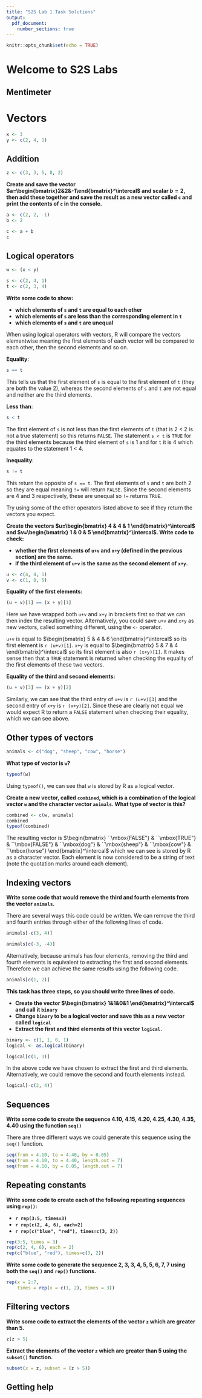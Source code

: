 ```yaml
---
title: "S2S Lab 1 Task Solutions"
output:
  pdf_document:
    number_sections: true
---
```


```r
knitr::opts_chunk$set(echo = TRUE)
```

# Welcome to S2S Labs

## Mentimeter

# Vectors

```r
x <- 3
y <- c(2, 4, 1)
```

## Addition

```r
z <- c(3, 3, 5, 8, 2)
```

**Create and save the vector $a=\begin{bmatrix}2&2&-1\end{bmatrix}^\intercal$ and scalar $b=2$, then add these together and save the result as a new vector called `c` and print the contents of `c` in the console.**

```r
a <- c(2, 2, -1)
b <- 2

c <- a + b
c
```

## Logical operators

```r
w <- (x < y)
```

```r
s <- c(2, 4, 1)
t <- c(2, 3, 4)
```

**Write some code to show:**

* **which elements of `s` and `t` are equal to each other**
* **which elements of `s` are less than the corresponding element in `t`**
* **which elements of `s` and `t` are unequal**

When using logical operators with vectors, R will compare the vectors elementwise meaning the first elements of each vector will be compared to each other, then the second elements and so on.

**Equality**:
```r
s == t
```
This tells us that the first element of `s` is equal to the first element of `t` (they are both the value 2), whereas the second elements of `s` and `t` are not equal and neither are the third elements.

**Less than**:
```r
s < t
```
The first element of `s` is not less than the first elements of `t` (that is 2 < 2 is not a true statement) so this returns `FALSE`. The statement `s < t` is `TRUE` for the third elements because the third element of `s` is 1 and for `t` it is 4 which equates to the statement 1 < 4.


**Inequality**:
```r
s != t
```
This return the opposite of `s == t`. The first elements of `s` and `t` are both 2 so they are equal meaning `!=` will return `FALSE`. Since the second elements are 4 and 3 respectively, these are unequal so `!=` returns `TRUE`.

Try using some of the other operators listed above to see if they return the vectors you expect.


**Create the vectors $u=\begin{bmatrix} 4 & 4 & 1 \end{bmatrix}^\intercal$ and $v=\begin{bmatrix} 1 & 0 & 5 \end{bmatrix}^\intercal$. Write code to check:**

* **whether the first elements of `u+v` and `x+y` (defined in the previous section) are the same.**
* **if the third element of `u+v` is the same as the second element of `x+y`.**

```r
u <- c(4, 4, 1)
v <- c(1, 0, 5)
```

**Equality of the first elements:**
```r
(u + v)[1] == (x + y)[1]
```

Here we have wrapped both `u+v` and `x+y` in brackets first so that we can then index the resulting vector. Alternatively, you could save `u+v` and `x+y` as new vectors, called something different, using the `<-` operator.

`u+v` is equal to $\begin{bmatrix} 5 & 4 & 6 \end{bmatrix}^\intercal$ so its first element is `r (u+v)[1]`.
`x+y` is equal to $\begin{bmatrix} 5 & 7 & 4 \end{bmatrix}^\intercal$ so its first element is also `r (x+y)[1]`. It makes sense then that a `TRUE` statement is returned when checking the equality of the first elements of these two vectors.

**Equality of the third and second elements:**
```r
(u + v)[3] == (x + y)[2]
```

Similarly, we can see that the third entry of `u+v` is `r (u+v)[3]` and the second entry of `x+y` is `r (x+y)[2]`. Since these are clearly not equal we would expect R to return a `FALSE` statement when checking their equality, which we can see above.

## Other types of vectors

```r
animals <- c("dog", "sheep", "cow", "horse")
```

**What type of vector is `w`?**

```r
typeof(w)
```

Using `typeof()`, we can see that `w` is stored by R as a logical vector.


**Create a new vector, called `combined`, which is a combination of the logical vector `w` and the character vector `animals`. What type of vector is this?**

```r
combined <- c(w, animals)
combined
typeof(combined)
```

The resulting vector is $\begin{bmatrix} ``\mbox{FALSE"} & ``\mbox{TRUE"} & ``\mbox{FALSE"} & ``\mbox{dog"} & ``\mbox{sheep"} & ``\mbox{cow"} & ``\mbox{horse"} \end{bmatrix}^\intercal$ which we can see is stored by R as a character vector. Each element is now considered to be a string of text (note the quotation marks around each element).

## Indexing vectors

**Write some code that would remove the third and fourth elements from the vector `animals`.**

There are several ways this code could be written. We can remove the third and fourth entries through either of the following lines of code.

```r
animals[-c(3, 4)]

animals[c(-3, -4)]
```

Alternatively, because animals has four elements, removing the third and fourth elements is equivalent to extracting the first and second elements. Therefore we can achieve the same results using the following code.

```r
animals[c(1, 2)]
```


**This task has three steps, so you should write three lines of code.**

* **Create the vector $\begin{bmatrix} 1&1&0&1 \end{bmatrix}^\intercal$ and call it `binary`**
* **Change `binary` to be a logical vector and save this as a new vector called `logical`**
* **Extract the first and third elements of this vector `logical`.**

```r
binary <- c(1, 1, 0, 1)
logical <- as.logical(binary)

logical[c(1, 3)]
```
In the above code we have chosen to extract the first and third elements. Alternatively, we could remove the second and fourth elements instead.

```r
logical[-c(2, 4)]
```

## Sequences

**Write some code to create the sequence 4.10, 4.15, 4.20, 4.25, 4.30, 4.35, 4.40 using the function `seq()`**

There are three different ways we could generate this sequence using the `seq()` function.

```r
seq(from = 4.10, to = 4.40, by = 0.05)
seq(from = 4.10, to = 4.40, length.out = 7)
seq(from = 4.10, by = 0.05, length.out = 7)
```

## Repeating constants

**Write some code to create each of the following repeating sequences using `rep()`:**

* **`r rep(3:5, times=3)`**
* **`r rep(c(2, 4, 6), each=2)`**
* **`r rep(c("blue", "red"), times=c(3, 2))`**

```r
rep(3:5, times = 3)
rep(c(2, 4, 6), each = 2)
rep(c("blue", "red"), times=c(3, 2))
```


**Write some code to generate the sequence 2, 3, 3, 4, 5, 5, 6, 7, 7 using both the `seq()` and `rep()` functions.**

```r
rep(x = 2:7, 
    times = rep(x = c(1, 2), times = 3))
```


## Filtering vectors

**Write some code to extract the elements of the vector `z` which are greater than 5.**

```r
z[z > 5]
```

**Extract the elements of the vector `z` which are greater than 5 using the `subset()` function.**

```r
subset(x = z, subset = (z > 5))
```

## Getting help
